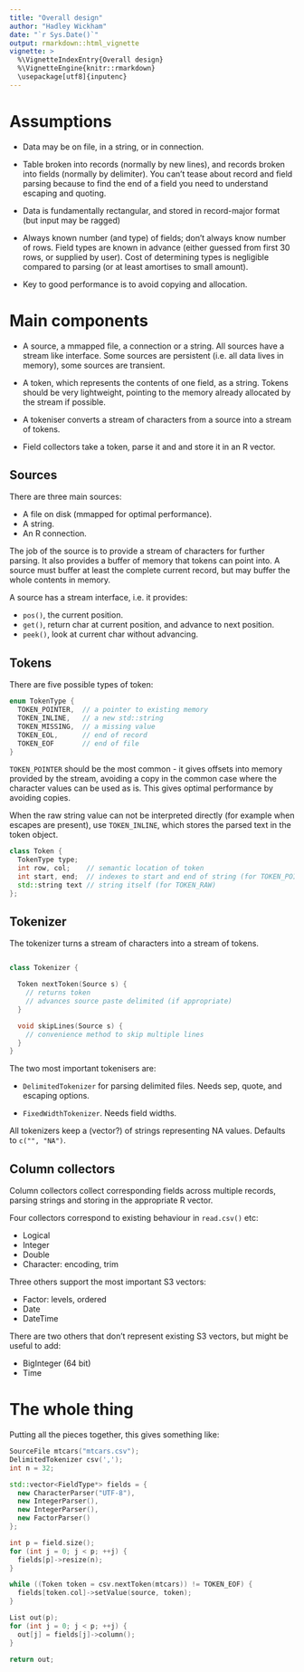 ```yaml
---
title: "Overall design"
author: "Hadley Wickham"
date: "`r Sys.Date()`"
output: rmarkdown::html_vignette
vignette: >
  %\VignetteIndexEntry{Overall design}
  %\VignetteEngine{knitr::rmarkdown}
  \usepackage[utf8]{inputenc}
---
```


# Assumptions

* Data may be on file, in a string, or in connection.

* Table broken into records (normally by new lines), and records broken into 
  fields (normally by delimiter). You can't tease about record and field 
  parsing because to find the end of a field you need to understand
  escaping and quoting.

* Data is fundamentally rectangular, and stored in record-major format 
  (but input may be ragged)

* Always known number (and type) of fields; don't always know number of rows.
  Field types are known in advance (either guessed from first 30 rows, or 
  supplied by user). Cost of determining types is negligible compared to
  parsing (or at least amortises to small amount).

* Key to good performance is to avoid copying and allocation.

# Main components

* A source, a mmapped file, a connection or a string.  All sources have
  a stream like interface. Some sources are persistent (i.e. all data lives
  in memory), some sources are transient.

* A token, which represents the contents of one field, as a string. 
  Tokens should be very lightweight, pointing to the memory already allocated 
  by the stream if possible.

* A tokeniser converts a stream of characters from a source into a stream of
  tokens.

* Field collectors take a token, parse it and and store it in an R vector.

## Sources

There are three main sources:

* A file on disk (mmapped for optimal performance).
* A string.
* An R connection.

The job of the source is to provide a stream of characters for further parsing. It also provides a buffer of memory that tokens can point into. A source must buffer at least the complete current record, but may buffer the whole contents in memory.

A source has a stream interface, i.e. it provides:

* `pos()`, the current position.
* `get()`, return char at current position, and advance to next position.
* `peek()`, look at current char without advancing.

## Tokens

There are five possible types of token:

```cpp
enum TokenType {
  TOKEN_POINTER,  // a pointer to existing memory
  TOKEN_INLINE,   // a new std::string
  TOKEN_MISSING,  // a missing value
  TOKEN_EOL,      // end of record
  TOKEN_EOF       // end of file
}
```

`TOKEN_POINTER` should be the most common - it gives offsets into memory provided by the stream, avoiding a copy in the common case where the character values can be used as is. This gives optimal performance by avoiding copies.

When the raw string value can not be interpreted directly (for example when escapes are present), use `TOKEN_INLINE`, which stores the parsed text in the token object.

```cpp
class Token { 
  TokenType type;
  int row, col;    // semantic location of token
  int start, end;  // indexes to start and end of string (for TOKEN_POINTER)
  std::string text // string itself (for TOKEN_RAW)
};
```

## Tokenizer

The tokenizer turns a stream of characters into a stream of tokens.

```cpp

class Tokenizer {

  Token nextToken(Source s) {
    // returns token 
    // advances source paste delimited (if appropriate)
  }

  void skipLines(Source s) {
    // convenience method to skip multiple lines
  }
}
```

The two most important tokenisers are:

* `DelimitedTokenizer` for parsing delimited files. Needs sep, quote, 
  and escaping options.
  
* `FixedWidthTokenizer`. Needs field widths.

All tokenizers keep a (vector?) of strings representing NA values. Defaults to `c("", "NA")`.

## Column collectors

Column collectors collect corresponding fields across multiple records, parsing strings and storing in the appropriate R vector.

Four collectors correspond to existing behaviour in `read.csv()` etc:

* Logical
* Integer
* Double
* Character: encoding, trim

Three others support the most important S3 vectors:

* Factor: levels, ordered
* Date
* DateTime

There are two others that don't represent existing S3 vectors, but might be useful to add:

* BigInteger (64 bit)
* Time

# The whole thing

Putting all the pieces together, this gives something like:

```cpp
SourceFile mtcars("mtcars.csv");
DelimitedTokenizer csv(',');
int n = 32;

std::vector<FieldType*> fields = {
  new CharacterParser("UTF-8"), 
  new IntegerParser(), 
  new IntegerParser(),
  new FactorParser()
};

int p = field.size();
for (int j = 0; j < p; ++j) {
  fields[p]->resize(n);
}

while ((Token token = csv.nextToken(mtcars)) != TOKEN_EOF) {
  fields[token.col]->setValue(source, token);
}

List out(p);
for (int j = 0; j < p; ++j) {
  out[j] = fields[j]->column();
}

return out;
```
